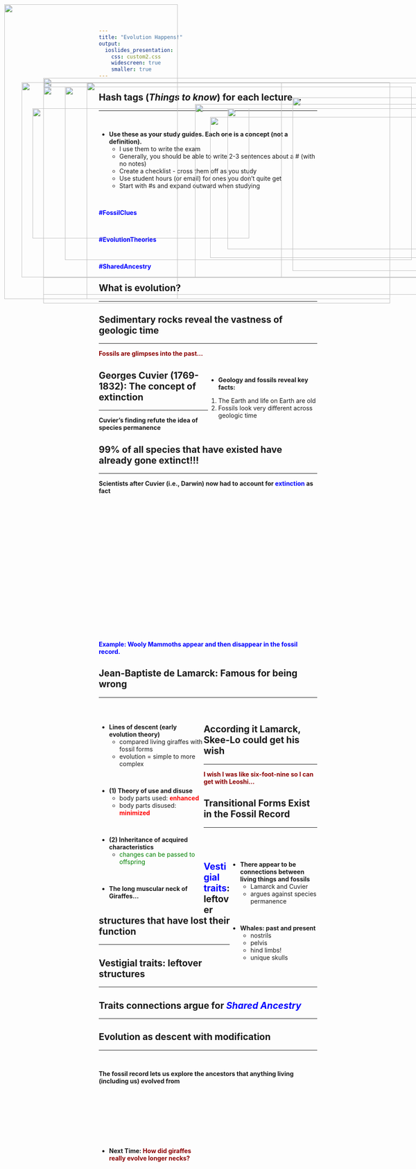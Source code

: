 ```yaml
---
title: "Evolution Happens!"
output: 
  ioslides_presentation:
    css: custom2.css
    widescreen: true
    smaller: true
---
```


## Hash tags (*Things to know*) for each lecture...
<hr>
<br/>

* **Use these as your study guides. Each one is a concept (not a definition).**
    + I use them to write the exam
    + Generally, you should be able to write 2-3 sentences about a # (with no notes)
    + Create a checklist - cross them off as you study
    + Use student hours (or email) for ones you don't quite get
    + Start with #s and expand outward when studying
    
<br/>

<span style="color:blue">**#FossilClues**</span>

<br/>

<span style="color:blue">**#EvolutionTheories**</span>

<br/>

<span style="color:blue">**#SharedAncestry**</span>

## What is evolution?
<hr>

<IMG STYLE="position:absolute; TOP:180px; LEFT:100px; WIDTH:900px; HEIGHT:500px" SRC="images/evolve.jpg">

## Sedimentary rocks reveal the vastness of geologic time
<hr>
<span style="color:darkred">**Fossils are glimpses into the past...**</span>

<IMG STYLE="position:absolute; TOP:190px; LEFT:200px; WIDTH:700px; HEIGHT:500px" SRC="images/SedimentaryStrata.jpg">

## 

<div style="float: right; width: 50%;">
    
* **Geology and fossils reveal key facts:**
1. The Earth and life on Earth are old
2. Fossils look very different across geologic time

</div>

<IMG STYLE="position:absolute; TOP:10px; LEFT:10px; WIDTH:400px; HEIGHT:680px" SRC="images/reef.jpg">

<IMG STYLE="position:absolute; TOP:240px; LEFT:450px; WIDTH:600px; HEIGHT:400px" SRC="images/reef2.jpg">

## Georges Cuvier (1769-1832): The concept of extinction
<hr>
**Cuvier's finding refute the idea of species permanence**
<IMG STYLE="position:absolute; TOP:190px; LEFT:200px; WIDTH:700px; HEIGHT:500px" SRC="images/mastodon.jpg">

## 99% of all species that have existed have already gone extinct!!!
<hr>
**Scientists after Cuvier (i.e., Darwin) now had to account for <span style="color:blue">extinction</span> as fact**
<br/>
<br/>
<br/>
<br/>
<br/>
<br/>
<br/>
<br/>
<br/>
<br/>
<br/>
<br/>
<br/>
<br/>
<br/>
<br/>
<br/>
<br/>
<br/>
<br/>

<span style="color:blue">**Example: Wooly Mammoths appear and then disappear in the fossil record.**</span>

<IMG STYLE="position:absolute; TOP:191px; LEFT:100px; WIDTH:900px; HEIGHT:450px" SRC="images/extinct.png">

## Jean-Baptiste de Lamarck: Famous for being wrong
<hr>
<br/>

<div style="float: left; width: 48%;">

* **Lines of descent (early evolution theory)**
    + compared living giraffes  with fossil forms
    + evolution =  simple to more complex

<br/>

* **(1) Theory of use and disuse**
    + body parts used: **<span style="color:red">enhanced</span>**
    + body parts disused: **<span style="color:red">minimized</span>**

<br/>

* **(2) Inheritance of acquired characteristics**
    + <span style="color:green">changes can be passed to offspring</span>
    
<br/>

* **The long muscular neck of Giraffes...**

</div>

<IMG STYLE="position:absolute; TOP:250px; LEFT:525px; WIDTH:550px; HEIGHT:325px" SRC="images/giraffe.jpg">

## According it Lamarck, Skee-Lo could get his wish
<hr>
<span style="color:darkred">**I wish I was like six-foot-nine so I can get with Leoshi...**</span>

<IMG STYLE="position:absolute; TOP:200px; LEFT:150px; WIDTH:800px; HEIGHT:400px" SRC="images/skeelo.jpg">

## Transitional Forms Exist in the Fossil Record
<hr>
<br/>
<br/>

<IMG STYLE="position:absolute; TOP:250px; LEFT:75px; WIDTH:500px; HEIGHT:300px" SRC="images/nostril_migration.gif">

<div style="float: right; width: 40%;">

* **There appear to be connections between living things and fossils**
    + Lamarck and Cuvier
    + argues against species permanence


<br/>

* **Whales: past and present**
    + nostrils
    + pelvis
    + hind limbs!
    + unique skulls

</div>

## <span style="color:blue">Vestigial traits</span>: leftover structures that have lost their function
<hr>

<IMG STYLE="position:absolute; TOP:190px; LEFT:50px; WIDTH:600px; HEIGHT:450px" SRC="images/whales2.jpg">

## Vestigial traits: leftover structures
<hr>

<IMG STYLE="position:absolute; TOP:190px; LEFT:50px; WIDTH:600px; HEIGHT:450px" SRC="images/whales2.jpg">

<IMG STYLE="position:absolute; TOP:225px; LEFT:675px; WIDTH:400px; HEIGHT:400px" SRC="images/humans.jpg">

## Traits connections argue for <span style="color:blue">*Shared Ancestry*</span>
<hr>

<IMG STYLE="position:absolute; TOP:200px; LEFT:100px; WIDTH:800px; HEIGHT:500px" SRC="images/TransitionToSea.jpg">

## Evolution as descent with modification
<hr>
<br/>

**The fossil record lets us explore the ancestors that anything living (including us) evolved from**

<br/>
<br/>
<br/>
<br/>
<br/>
<br/>

<div style="float: left; width: 48%;">

* **Next Time: <span style="color:darkred">How did giraffes really evolve longer necks?</span>**

</div>

<IMG STYLE="position:absolute; TOP:270px; LEFT:485px; WIDTH:550px; HEIGHT:325px" SRC="images/giraffe.jpg">

